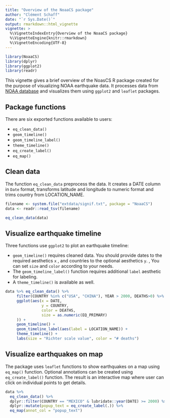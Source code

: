 ```yaml
---
title: "Overview of the NoaaCS package"
author: "Clément Schaff"
date: "`r Sys.Date()`"
output: rmarkdown::html_vignette
vignette: >
  %\VignetteIndexEntry{Overview of the NoaaCS package}
  %\VignetteEngine{knitr::rmarkdown}
  %\VignetteEncoding{UTF-8}
---
```


```r
library(NoaaCS)
library(dplyr)
library(ggplot2)
library(readr)
```

This vignette gives a brief overview of the NoasCS R package created for the purpose of visualizing NOAA earthquake data. It processes data from [NOAA database](https://www.ngdc.noaa.gov/nndc/struts/form?t=101650&s=1&d=1) and visualizes them using `ggplot2` and `leaflet` packages. 

## Package functions

There are six exported functions available to users:

- `eq_clean_data()`
- `geom_timeline()`
- `geom_timeline_label()`
- `theme_timeline()`
- `eq_create_label()`
- `eq_map()`

## Clean data

The  function `eq_clean_data` preprocess the data. It creates a DATE column in `Date` format, transforms latitude and longitude to numeric format and trims country from LOCATION_NAME.

```r
filename <- system.file("extdata/signif.txt", package = "NoaaCS")
data <- readr::read_tsv(filename)

eq_clean_data(data)
```

## Visualize earthquake timeline

Three functions use `ggplot2` to plot an earthquake timeline:

- `geom_timeline()` requires cleaned data. You should provide dates to the required aesthetics `x` , and countries to the optional aesthetics `y`. , You can set `size` and `color` according to your needs. 
- The `geom_timeline_label()` function requires additional `label` aesthetic for labeling. 
- A `theme_timeline()` is available as well. 

```r
data %>% eq_clean_data() %>%
     filter(COUNTRY %in% c("USA", "CHINA"), YEAR > 2000, DEATHS>0) %>%
     ggplot(aes(x = DATE,
                y = COUNTRY,
                color = DEATHS,
                size = as.numeric(EQ_PRIMARY)
     )) +
     geom_timeline() +
     geom_timeline_label(aes(label = LOCATION_NAME)) +
     theme_timeline() +
     labs(size = "Richter scale value", color = "# deaths")
```

## Visualize earthquakes on map

The package uses `leaflet` functions to show earthquakes on a map using `eq_map()` function. Optional annotations can be created using `eq_create_label()` function. The result is an interactive map where user can click on individual points to get details.

```r
data %>% 
  eq_clean_data() %>% 
  dplyr::filter(COUNTRY == "MEXICO" & lubridate::year(DATE) >= 2000) %>% 
  dplyr::mutate(popup_text = eq_create_label(.)) %>% 
  eq_map(annot_col = "popup_text")
```
